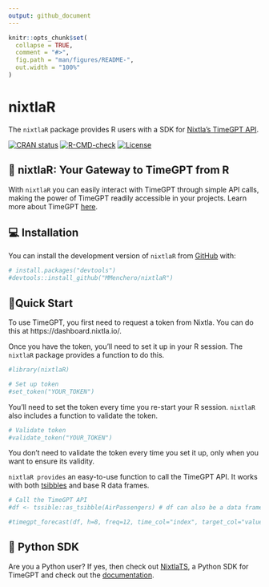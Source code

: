 ```yaml
---
output: github_document
---
```


<!-- README.md is generated from README.Rmd. Please edit that file -->

```r
knitr::opts_chunk$set(
  collapse = TRUE,
  comment = "#>",
  fig.path = "man/figures/README-",
  out.width = "100%"
)
```

# nixtlaR 

The `nixtlaR` package provides R users with a SDK for [Nixtla's TimeGPT API](https://docs.nixtla.io/). 

<!-- badges: start -->
[![CRAN status](https://www.r-pkg.org/badges/version/nixtlaR)](https://CRAN.R-project.org/package=nixtlaR)
[![R-CMD-check](https://github.com/MMenchero/nixtlaR/actions/workflows/R-CMD-check.yaml/badge.svg)](https://github.com/MMenchero/nixtlaR/actions/workflows/R-CMD-check.yaml)
[![License](https://img.shields.io/badge/License-Apache%202.0-blue)](https://www.apache.org/licenses/LICENSE-2.0)
<!-- badges: end -->


## 🔄 nixtlaR: Your Gateway to TimeGPT from R

With `nixtlaR` you can easily interact with TimeGPT through simple API calls, making the power of TimeGPT readily accessible in your projects. Learn more about TimeGPT [here](https://arxiv.org/abs/2310.03589).  

## 💻 Installation

You can install the development version of `nixtlaR` from [GitHub](https://github.com/) with:

``` r
# install.packages("devtools")
#devtools::install_github("MMenchero/nixtlaR")
```

## 🎈Quick Start

To use TimeGPT, you first need to request a token from Nixtla. You can do this at  https://dashboard.nixtla.io/. 

Once you have the token, you'll need to set it up in your R session. The `nixtlaR` package provides a function to do this.
```r
#library(nixtlaR)

# Set up token 
#set_token("YOUR_TOKEN") 
```

You'll need to set the token every time you re-start your R session. `nixtlaR` also includes a function to validate the token. 

```r
# Validate token
#validate_token("YOUR_TOKEN") 
```

You don't need to validate the token every time you set it up, only when you want to ensure its validity. 

`nixtlaR provides` an easy-to-use function to call the TimeGPT API. It works with both [tsibbles](https://tsibble.tidyverts.org/) and base R data frames. 

```r
# Call the TimeGPT API 
#df <- tssible::as_tsibble(AirPassengers) # df can also be a data frame  

#timegpt_forecast(df, h=8, freq=12, time_col="index", target_col="value")
```

## 🐍 Python SDK
Are you a Python user? If yes, then check out [NixtlaTS](https://github.com/Nixtla/nixtla), a Python SDK for TimeGPT and check out the [documentation](https://docs.nixtla.io/docs). 
